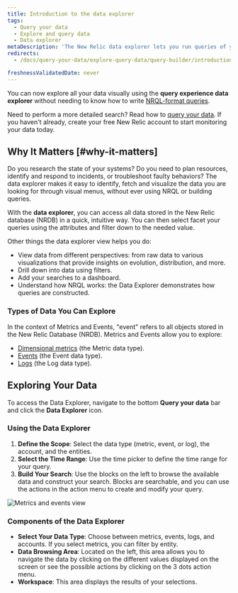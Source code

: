 ```yaml
---
title: Introduction to the data explorer
tags:
  - Query your data
  - Explore and query data
  - Data explorer
metaDescription: 'The New Relic data explorer lets you run queries of your data without using NRQL-format queries'
redirects:
  - /docs/query-your-data/explore-query-data/query-builder/introduction-query-builder/#query-from-anywhere

freshnessValidatedDate: never
---
```


You can now explore all your data visually using the <DNT>**query experience data explorer**</DNT> without needing to know how to write [NRQL-format queries](/docs/query-your-data/nrql-new-relic-query-language/get-started/introduction-nrql-new-relics-query-language).

Need to perform a more detailed search? Read how to [query your data](/docs/query-your-data/explore-query-data/get-started/introduction-querying-new-relic-data/). If you haven't already, create your free New Relic account to start monitoring your data today.


## Why It Matters [#why-it-matters]

Do you research the state of your systems? Do you need to plan resources, identify and respond to incidents, or troubleshoot faulty behaviors? The data explorer makes it easy to identify, fetch and visualize the data you are looking for through visual menus, without ever using NRQL or building queries.

With the <DNT>**data explorer**</DNT>, you can access all data stored in the New Relic database (NRDB) in a quick, intuitive way. You can then select facet your queries using the attributes and filter down to the needed value.

Other things the data explorer view helps you do:

- View data from different perspectives: from raw data to various visualizations that provide insights on evolution, distribution, and more.
- Drill down into data using filters.
- Add your searches to a dashboard.
- Understand how NRQL works: the Data Explorer demonstrates how queries are constructed.

### Types of Data You Can Explore

In the context of Metrics and Events, "event" refers to all objects stored in the New Relic Database (NRDB). Metrics and Events allow you to explore:

- [Dimensional metrics](/docs/data-apis/understand-data/new-relic-data-types/#dimensional-metrics) (the Metric data type).
- [Events](/docs/data-apis/understand-data/new-relic-data-types/#events-new-relic) (the Event data type).
- [Logs](/docs/logs/ui-data/use-logs-ui) (the Log data type).

## Exploring Your Data

To access the Data Explorer, navigate to the bottom <DNT>**Query your data**</DNT> bar and click the <DNT>**Data Explorer**</DNT> icon.

### Using the Data Explorer

1. **Define the Scope**: Select the data type (metric, event, or log), the account, and the entities.
2. **Select the Time Range**: Use the time picker to define the time range for your query.
3. **Build Your Search**: Use the blocks on the left to browse the available data and construct your search. Blocks are searchable, and you can use the actions in the action menu to create and modify your query.

<img
  title="Metrics and events view"
  alt="Metrics and events view"
  src="/images/data-explorer.gif"
/>

### Components of the Data Explorer

- **Select Your Data Type**: Choose between metrics, events, logs, and accounts. If you select metrics, you can filter by entity.
- **Data Browsing Area**: Located on the left, this area allows you to navigate the data by clicking on the different values displayed on the screen or see the possible actions by clicking on the 3 dots action menu.
- **Workspace**: This area displays the results of your selections.


